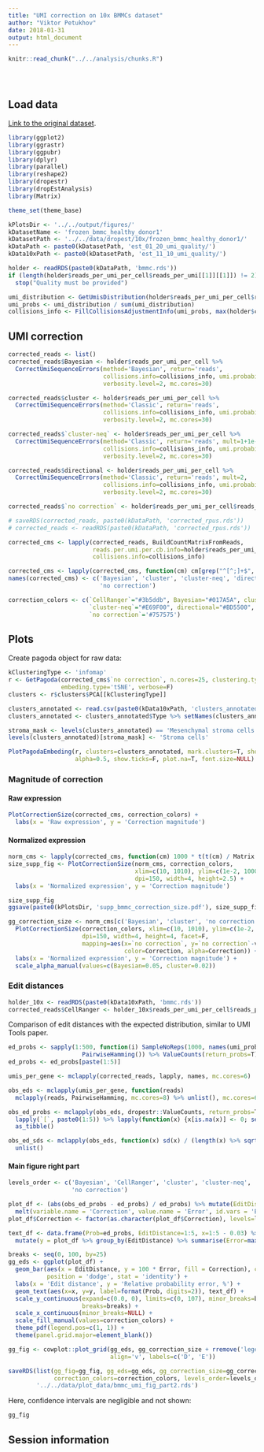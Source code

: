 ```yaml
---
title: "UMI correction on 10x BMMCs dataset"
author: "Viktor Petukhov"
date: 2018-01-31
output: html_document
---
```


```r
knitr::read_chunk("../../analysis/chunks.R")
```

```r
```

```r
```

```r
```

## Load data
[Link to the original dataset](https://support.10xgenomics.com/single-cell-gene-expression/datasets/1.1.0/frozen_bmmc_healthy_donor1).

```r
library(ggplot2)
library(ggrastr)
library(ggpubr)
library(dplyr)
library(parallel)
library(reshape2)
library(dropestr)
library(dropEstAnalysis)
library(Matrix)

theme_set(theme_base)

kPlotsDir <- '../../output/figures/'
kDatasetName <- 'frozen_bmmc_healthy_donor1'
kDatasetPath <- '../../data/dropest/10x/frozen_bmmc_healthy_donor1/'
kDataPath <- paste0(kDatasetPath, 'est_01_20_umi_quality/')
kData10xPath <- paste0(kDatasetPath, 'est_11_10_umi_quality/')
```

```r
holder <- readRDS(paste0(kDataPath, 'bmmc.rds'))
if (length(holder$reads_per_umi_per_cell$reads_per_umi[[1]][[1]]) != 2)
  stop("Quality must be provided")

umi_distribution <- GetUmisDistribution(holder$reads_per_umi_per_cell$reads_per_umi)
umi_probs <- umi_distribution / sum(umi_distribution)
collisions_info <- FillCollisionsAdjustmentInfo(umi_probs, max(holder$cm))
```

## UMI correction
```r
corrected_reads <- list()
corrected_reads$Bayesian <- holder$reads_per_umi_per_cell %>%
  CorrectUmiSequenceErrors(method='Bayesian', return='reads',
                           collisions.info=collisions_info, umi.probabilities=umi_probs,
                           verbosity.level=2, mc.cores=30)

corrected_reads$cluster <- holder$reads_per_umi_per_cell %>%
  CorrectUmiSequenceErrors(method='Classic', return='reads',
                           collisions.info=collisions_info, umi.probabilities=umi_probs,
                           verbosity.level=2, mc.cores=30)

corrected_reads$`cluster-neq` <- holder$reads_per_umi_per_cell %>%
  CorrectUmiSequenceErrors(method='Classic', return='reads', mult=1+1e-4,
                           collisions.info=collisions_info, umi.probabilities=umi_probs,
                           verbosity.level=2, mc.cores=30)

corrected_reads$directional <- holder$reads_per_umi_per_cell %>%
  CorrectUmiSequenceErrors(method='Classic', return='reads', mult=2,
                           collisions.info=collisions_info, umi.probabilities=umi_probs,
                           verbosity.level=2, mc.cores=30)

corrected_reads$`no correction` <- holder$reads_per_umi_per_cell$reads_per_umi

# saveRDS(corrected_reads, paste0(kDataPath, 'corrected_rpus.rds'))
# corrected_reads <- readRDS(paste0(kDataPath, 'corrected_rpus.rds'))
```

```r
corrected_cms <- lapply(corrected_reads, BuildCountMatrixFromReads, 
                        reads.per.umi.per.cb.info=holder$reads_per_umi_per_cell, 
                        collisions.info=collisions_info)
```

```r
corrected_cms <- lapply(corrected_cms, function(cm) cm[grep("^[^;]+$", rownames(cm)), ])
names(corrected_cms) <- c('Bayesian', 'cluster', 'cluster-neq', 'directional', 
                          'no correction')

correction_colors <- c(`CellRanger`="#3b5ddb", Bayesian="#017A5A", cluster="#9B3BB8", 
                       `cluster-neq`="#E69F00", directional="#BD5500", 
                       `no correction`='#757575')
```

## Plots
Create pagoda object for raw data:
```r
kClusteringType <- 'infomap'
r <- GetPagoda(corrected_cms$`no correction`, n.cores=25, clustering.type=kClusteringType, 
               embeding.type='tSNE', verbose=F)
clusters <- r$clusters$PCA[[kClusteringType]]
```

```r
clusters_annotated <- read.csv(paste0(kData10xPath, 'clusters_annotated.csv'), row.names=1)
clusters_annotated <- clusters_annotated$Type %>% setNames(clusters_annotated$Barcode)

stroma_mask <- levels(clusters_annotated) == 'Mesenchymal stroma cells'
levels(clusters_annotated)[stroma_mask] <- 'Stroma cells'
```

```r
PlotPagodaEmbeding(r, clusters=clusters_annotated, mark.clusters=T, show.legend=F, size=0.5, 
                   alpha=0.5, show.ticks=F, plot.na=T, font.size=NULL)
```

### Magnitude of correction
#### Raw expression
```r
PlotCorrectionSize(corrected_cms, correction_colors) + 
  labs(x = 'Raw expression', y = 'Correction magnitude')
```

#### Normalized expression
```r
norm_cms <- lapply(corrected_cms, function(cm) 1000 * t(t(cm) / Matrix::colSums(cm)))
size_supp_fig <- PlotCorrectionSize(norm_cms, correction_colors,
                                    xlim=c(10, 1010), ylim=c(1e-2, 1000), 
                                    dpi=150, width=4, height=2.5) + 
  labs(x = 'Normalized expression', y = 'Correction magnitude')

size_supp_fig
ggsave(paste0(kPlotsDir, 'supp_bmmc_correction_size.pdf'), size_supp_fig, width=8, height=5)
```

```r
gg_correction_size <- norm_cms[c('Bayesian', 'cluster', 'no correction')] %>%
  PlotCorrectionSize(correction_colors, xlim=c(10, 1010), ylim=c(1e-2, 1000), 
                     dpi=150, width=4, height=4, facet=F,
                     mapping=aes(x=`no correction`, y=`no correction`-value, 
                                 color=Correction, alpha=Correction)) + 
  labs(x = 'Normalized expression', y = 'Correction magnitude') +
  scale_alpha_manual(values=c(Bayesian=0.05, cluster=0.02))
```

### Edit distances
```r
holder_10x <- readRDS(paste0(kData10xPath, 'bmmc.rds'))
corrected_reads$CellRanger <- holder_10x$reads_per_umi_per_cell$reads_per_umi
```

Comparison of edit distances with the expected distribution, similar to UMI Tools paper.
```r
ed_probs <- sapply(1:500, function(i) SampleNoReps(1000, names(umi_probs), umi_probs) %>% 
                     PairwiseHamming()) %>% ValueCounts(return_probs=T)
ed_probs <- ed_probs[paste(1:5)]
```

```r
umis_per_gene <- mclapply(corrected_reads, lapply, names, mc.cores=6)

obs_eds <- mclapply(umis_per_gene, function(reads) 
  mclapply(reads, PairwiseHamming, mc.cores=8) %>% unlist(), mc.cores=6)

obs_ed_probs <- mclapply(obs_eds, dropestr::ValueCounts, return_probs=T, mc.cores=6) %>%
  lapply(`[`, paste0(1:5)) %>% lapply(function(x) {x[is.na(x)] <- 0; setNames(x, paste0(1:5))}) %>% 
  as_tibble()

obs_ed_sds <- mclapply(obs_eds, function(x) sd(x) / (length(x) %>% sqrt()), mc.cores=6) %>% 
  unlist()
```

#### Main figure right part
```r
levels_order <- c('Bayesian', 'CellRanger', 'cluster', 'cluster-neq', 'directional', 
                  'no correction')

plot_df <- (abs(obs_ed_probs - ed_probs) / ed_probs) %>% mutate(EditDistance=1:5) %>% 
  melt(variable.name = 'Correction', value.name = 'Error', id.vars = 'EditDistance')
plot_df$Correction <- factor(as.character(plot_df$Correction), levels=levels_order, ordered=T)

text_df <- data.frame(Prob=ed_probs, EditDistance=1:5, x=1:5 - 0.03) %>%
  mutate(y = plot_df %>% group_by(EditDistance) %>% summarise(Error=max(Error)) %>% .$Error * 100 + 3.5)

breaks <- seq(0, 100, by=25)
gg_eds <- ggplot(plot_df) + 
  geom_bar(aes(x = EditDistance, y = 100 * Error, fill = Correction), color = 'black', 
           position = 'dodge', stat = 'identity') + 
  labs(x = 'Edit distance', y = 'Relative probability error, %') +
  geom_text(aes(x=x, y=y, label=format(Prob, digits=2)), text_df) +
  scale_y_continuous(expand=c(0.0, 0), limits=c(0, 107), minor_breaks=breaks - 1e-3, 
                     breaks=breaks) +
  scale_x_continuous(minor_breaks=NULL) +
  scale_fill_manual(values=correction_colors) +
  theme_pdf(legend.pos=c(1, 1)) +
  theme(panel.grid.major=element_blank())

gg_fig <- cowplot::plot_grid(gg_eds, gg_correction_size + rremove('legend'), nrow=2, 
                             align='v', labels=c('D', 'E'))

saveRDS(list(gg_fig=gg_fig, gg_eds=gg_eds, gg_correction_size=gg_correction_size,
             correction_colors=correction_colors, levels_order=levels_order), 
        '../../data/plot_data/bmmc_umi_fig_part2.rds')
```

Here, confidence intervals are negligible and not shown:
```r
gg_fig
```

## Session information
```r
```

